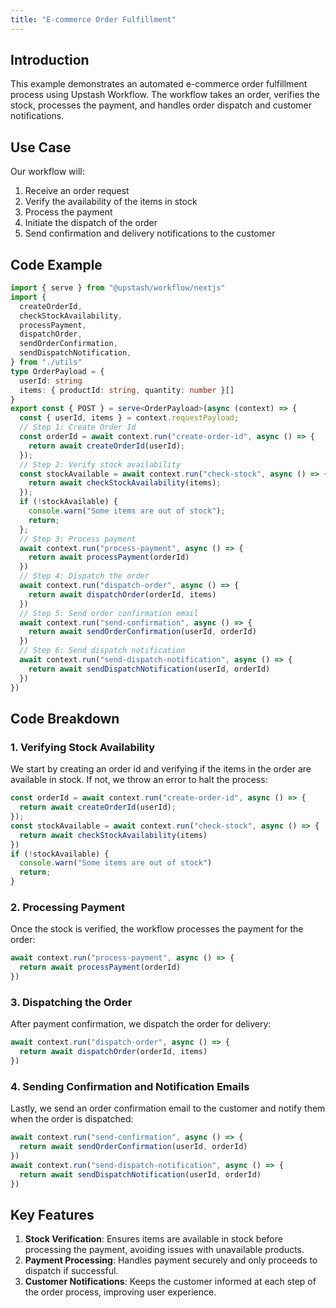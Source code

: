 ```yaml
---
title: "E-commerce Order Fulfillment"
---
```

## Introduction
This example demonstrates an automated e-commerce order fulfillment process using Upstash Workflow. The workflow takes an order, verifies the stock, processes the payment, and handles order dispatch and customer notifications.
## Use Case
Our workflow will:
1. Receive an order request
2. Verify the availability of the items in stock
3. Process the payment
4. Initiate the dispatch of the order
5. Send confirmation and delivery notifications to the customer
## Code Example
```typescript api/workflow/route.ts
import { serve } from "@upstash/workflow/nextjs"
import {
  createOrderId,
  checkStockAvailability,
  processPayment,
  dispatchOrder,
  sendOrderConfirmation,
  sendDispatchNotification,
} from "./utils"
type OrderPayload = {
  userId: string
  items: { productId: string, quantity: number }[]
}
export const { POST } = serve<OrderPayload>(async (context) => {
  const { userId, items } = context.requestPayload;
  // Step 1: Create Order Id
  const orderId = await context.run("create-order-id", async () => {
    return await createOrderId(userId);
  });
  // Step 2: Verify stock availability
  const stockAvailable = await context.run("check-stock", async () => {
    return await checkStockAvailability(items);
  });
  if (!stockAvailable) {
    console.warn("Some items are out of stock");
    return;
  };
  // Step 3: Process payment
  await context.run("process-payment", async () => {
    return await processPayment(orderId)
  })
  // Step 4: Dispatch the order
  await context.run("dispatch-order", async () => {
    return await dispatchOrder(orderId, items)
  })
  // Step 5: Send order confirmation email
  await context.run("send-confirmation", async () => {
    return await sendOrderConfirmation(userId, orderId)
  })
  // Step 6: Send dispatch notification
  await context.run("send-dispatch-notification", async () => {
    return await sendDispatchNotification(userId, orderId)
  })
})
```
## Code Breakdown
### 1. Verifying Stock Availability
We start by creating an order id and verifying if the items in the order are available in stock. If not, we throw an error to halt the process:
```typescript api/workflow/route.ts
const orderId = await context.run("create-order-id", async () => {
  return await createOrderId(userId);
});
const stockAvailable = await context.run("check-stock", async () => {
  return await checkStockAvailability(items)
})
if (!stockAvailable) {
  console.warn("Some items are out of stock")
  return;
}
```
### 2. Processing Payment
Once the stock is verified, the workflow processes the payment for the order:
```typescript api/workflow/route.ts
await context.run("process-payment", async () => {
  return await processPayment(orderId)
})
```
### 3. Dispatching the Order
After payment confirmation, we dispatch the order for delivery:
```typescript api/workflow/route.ts
await context.run("dispatch-order", async () => {
  return await dispatchOrder(orderId, items)
})
```
### 4. Sending Confirmation and Notification Emails
Lastly, we send an order confirmation email to the customer and notify them when the order is dispatched:
```typescript api/workflow/route.ts
await context.run("send-confirmation", async () => {
  return await sendOrderConfirmation(userId, orderId)
})
await context.run("send-dispatch-notification", async () => {
  return await sendDispatchNotification(userId, orderId)
})
```
## Key Features
1. **Stock Verification**: Ensures items are available in stock before processing the payment, avoiding issues with unavailable products.
2. **Payment Processing**: Handles payment securely and only proceeds to dispatch if successful.
3. **Customer Notifications**: Keeps the customer informed at each step of the order process, improving user experience.